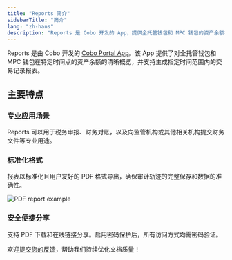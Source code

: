 ```yaml
---
title: "Reports 简介"
sidebarTitle: "简介"
lang: "zh-hans"
description: "Reports 是 Cobo 开发的 App，提供全托管钱包和 MPC 钱包的资产余额概览，并支持生成交易记录报表。"
---
```


Reports 是由 Cobo 开发的 [Cobo Portal App](/cn/apps/introduction)。该 App 提供了对全托管钱包和 MPC 钱包在特定时间点的资产余额的清晰概览，并支持生成指定时间范围内的交易记录报表。

## 主要特点

### 专业应用场景
Reports 可以用于税务申报、财务对账，以及向监管机构或其他相关机构提交财务文件等专业用途。

### 标准化格式
报表以标准化且用户友好的 PDF 格式导出，确保审计轨迹的完整保存和数据的准确性。

<img src="/cn/images/portal-apps/reports/form.png" className="full_screen" alt="PDF report example"/>

### 安全便捷分享
支持 PDF 下载和在线链接分享。启用密码保护后，所有访问方式均需密码验证。

<Tip>欢迎[提交您的反馈](https://forms.zohopublic.com/cobo/form/DocumentFeedbackForm/formperma/QvLOhxJv1_JMsJ-1dleZ8Itb_7rzN-LtgvsDdxosoVI?referrername=manuals)，帮助我们持续优化文档质量！</Tip>